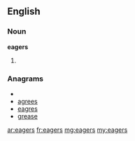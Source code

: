 ==English==

===Noun===
'''eagers'''

# {{plural of|[[eager]]}}

===Anagrams===
* {{alphagram|aeegrs}}
* [[agrees#English|agrees]]
* [[eagres#English|eagres]]
* [[grease#English|grease]]

[[ar:eagers]]
[[fr:eagers]]
[[mg:eagers]]
[[my:eagers]]